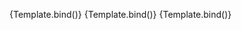 
<Meta
	title="Components/Select/Options"
	component={VvSelect}
	args={defaultArgs}
	argTypes={argTypes}
/>

<Canvas>
	<Story
		name="Array of Objects"
		play={defaultTest}
		argTypes={{
			options: {
				...argTypes.options,
				control: {
					disable: true,
				},
			},
		}}
		args={{
			options: [
				{ value: 'first', label: 'First' },
				{ value: 'second', label: 'Second' },
				{ value: 'third', label: 'Third' },
			],
		}}
	>
		{Template.bind()}
	</Story>
</Canvas>

<Canvas>
	<Story
		name="Option label key"
		play={defaultTest}
		argTypes={{
			options: {
				...argTypes.options,
				control: {
					disable: true,
				},
			},
		}}
		args={{
			labelKey: 'name',
			options: [
				{ value: 'first', name: 'First' },
				{ value: 'second', name: 'Second' },
				{ value: 'third', name: 'Third' },
			],
		}}
		argTypes={{
			labelKey: {
				control: {
					disable: true,
				},
			},
		}}
	>
		{Template.bind()}
	</Story>
</Canvas>

<Canvas>
	<Story
		name="Option value key"
		play={defaultTest}
		argTypes={{
			options: {
				...argTypes.options,
				control: {
					disable: true,
				},
			},
		}}
		args={{
			valueKey: 'id',
			options: [
				{ id: 'first', label: 'First' },
				{ id: 'second', label: 'Second' },
				{ id: 'third', label: 'Third' },
			],
		}}
		argTypes={{
			options: {
				valueKey: {
					disable: true,
				},
			},
		}}
	>
		{Template.bind()}
	</Story>
</Canvas>
